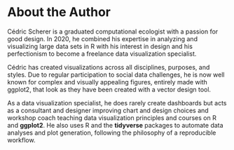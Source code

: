 # About the Author {-}

Cédric Scherer is a graduated computational ecologist with a passion for good design. In 2020, he combined his expertise in analyzing and visualizing large data sets in R with his interest in design and his perfectionism to become a freelance data visualization specialist. 

Cédric has created visualizations across all disciplines, purposes, and styles. Due to regular participation to social data challenges, he is now well known for complex and visually appealing figures, entirely made with ggplot2, that look as they have been created with a vector design tool.

As a data visualization specialist, he does rarely create dashboards but acts as a consultant and designer improving chart and design choices and workshop coach teaching data visualization principles and courses on R and **ggplot2**. He also uses R and the **tidyverse** packages to automate data analyses and plot generation, following the philosophy of a reproducible workflow.
